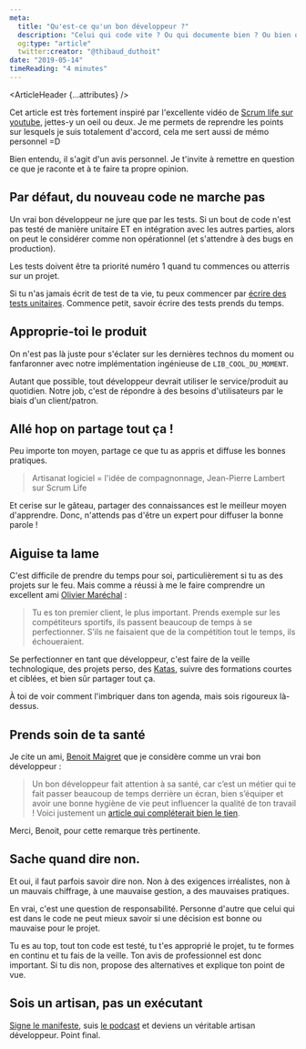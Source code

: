 ```yaml
---
meta:
  title: "Qu'est-ce qu'un bon développeur ?"
  description: "Celui qui code vite ? Ou qui documente bien ? Ou bien qui répare en premier les bugs ? Rien à voir avec tout cela, voici les savoir-faire d'un vrai bon développeur."
  og:type: "article"
  twitter:creator: "@thibaud_duthoit"
date: "2019-05-14"
timeReading: "4 minutes"
---
```



<ArticleHeader {...attributes} />

<div className="article-content">

Cet article est très fortement inspiré par l'excellente vidéo de [Scrum life sur youtube](https://www.youtube.com/watch?v=RW0-QIJttBM), jettes-y un oeil ou deux. Je me permets de reprendre les points sur lesquels je suis totalement d'accord, cela me sert aussi de mémo personnel =D

Bien entendu, il s'agit d'un avis personnel. Je t'invite à remettre en question ce que je raconte et à te faire ta propre opinion.

## Par défaut, du nouveau code ne marche pas

Un vrai bon développeur ne jure que par les tests. Si un bout de code n'est pas testé de manière unitaire ET en intégration avec les autres parties, alors on peut le considérer comme non opérationnel (et s'attendre à des bugs en production).

Les tests doivent être ta priorité numéro 1 quand tu commences ou atterris sur un projet.

Si tu n'as jamais écrit de test de ta vie, tu peux commencer par [écrire des tests unitaires](https://medium.com/javascript-scene/what-every-unit-test-needs-f6cd34d9836d). Commence petit, savoir écrire des tests prends du temps.

## Approprie-toi le produit

On n'est pas là juste pour s'éclater sur les dernières technos du moment ou fanfaronner avec notre implémentation ingénieuse de `LIB_COOL_DU_MOMENT`.

Autant que possible, tout développeur devrait utiliser le service/produit au quotidien. Notre job, c'est de répondre à des besoins d'utilisateurs par le biais d'un client/patron.

## Allé hop on partage tout ça !

Peu importe ton moyen, partage ce que tu as appris et diffuse les bonnes pratiques.

> Artisanat logiciel = l'idée de compagnonnage, Jean-Pierre Lambert sur Scrum Life

Et cerise sur le gâteau, partager des connaissances est le meilleur moyen d'apprendre. Donc, n'attends pas d'être un expert pour diffuser la bonne parole !

## Aiguise ta lame

C'est difficile de prendre du temps pour soi, particulièrement si tu as des projets sur le feu. Mais comme a réussi à me le faire comprendre un excellent ami [Olivier Maréchal](https://www.linkedin.com/in/olivier-mar%C3%A9chal-76b41b3b/) :

> Tu es ton premier client, le plus important. Prends exemple sur les compétiteurs sportifs, ils passent beaucoup de temps à se perfectionner. S’ils ne faisaient que de la compétition tout le temps, ils échoueraient.

Se perfectionner en tant que développeur, c'est faire de la veille technologique, des projets perso, des [Katas](https://www.codewars.com/), suivre des formations courtes et ciblées, et bien sûr partager tout ça.

À toi de voir comment l'imbriquer dans ton agenda, mais sois rigoureux là-dessus.

## Prends soin de ta santé

Je cite un ami, [Benoit Maigret](https://www.linkedin.com/in/benoitmaigret/) que je considère comme un vrai bon développeur :

> Un bon développeur fait attention à sa santé, car c’est un métier qui te fait passer beaucoup de temps derrière un écran, bien s’équiper et avoir une bonne hygiène de vie peut influencer la qualité de ton travail ! Voici justement un [article qui compléterait bien le tien](https://medium.com/captain-contrat-tech/un-d%C3%A9veloppeur-efficace-est-un-d%C3%A9veloppeur-en-bonne-sant%C3%A9-1f0eedb837ee).

Merci, Benoit, pour cette remarque très pertinente.

## Sache quand dire non.

Et oui, il faut parfois savoir dire non. Non à des exigences irréalistes, non à un mauvais chiffrage, à une mauvaise gestion, a des mauvaises pratiques.

En vrai, c'est une question de responsabilité. Personne d'autre que celui qui est dans le code ne peut mieux savoir si une décision est bonne ou mauvaise pour le projet.

Tu es au top, tout ton code est testé, tu t'es approprié le projet, tu te formes en continu et tu fais de la veille. Ton avis de professionnel est donc important. Si tu dis non, propose des alternatives et explique ton point de vue.

## Sois un artisan, pas un exécutant

[Signe le manifeste](http://manifesto.softwarecraftsmanship.org/#/fr-fr), suis [le podcast](http://artisandeveloppeur.fr/podcast/) et deviens un véritable artisan développeur. Point final.

</div>
